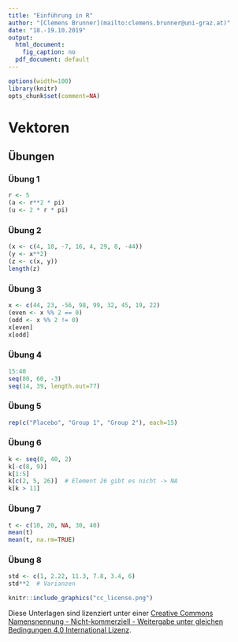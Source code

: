```yaml
---
title: "Einführung in R"
author: "[Clemens Brunner](mailto:clemens.brunner@uni-graz.at)"
date: "18.-19.10.2019"
output:
  html_document:
    fig_caption: no
  pdf_document: default
---
```


```r
options(width=100)
library(knitr)
opts_chunk$set(comment=NA)
```

# Vektoren

## Übungen
### Übung 1
```r
r <- 5
(a <- r**2 * pi)
(u <- 2 * r * pi)
```


### Übung 2
```r
(x <- c(4, 18, -7, 16, 4, 29, 8, -44))
(y <- x**2)
(z <- c(x, y))
length(z)
```


### Übung 3
```r
x <- c(44, 23, -56, 98, 99, 32, 45, 19, 22)
(even <- x %% 2 == 0)
(odd <- x %% 2 != 0)
x[even]
x[odd]
```


### Übung 4
```r
15:40
seq(80, 60, -3)
seq(14, 39, length.out=77)
```


### Übung 5
```r
rep(c("Placebo", "Group 1", "Group 2"), each=15)
```


### Übung 6
```r
k <- seq(0, 40, 2)
k[-c(8, 9)]
k[1:5]
k[c(2, 5, 26)]  # Element 26 gibt es nicht -> NA
k[k > 11]
```


### Übung 7
```r
t <- c(10, 20, NA, 30, 40)
mean(t)
mean(t, na.rm=TRUE)
```


### Übung 8
```r
std <- c(1, 2.22, 11.3, 7.8, 3.4, 6)
std**2  # Varianzen
```



```r
knitr::include_graphics("cc_license.png")
```

Diese Unterlagen sind lizenziert unter einer [Creative Commons Namensnennung - Nicht-kommerziell - Weitergabe unter gleichen Bedingungen 4.0 International Lizenz](http://creativecommons.org/licenses/by-nc-sa/4.0/).